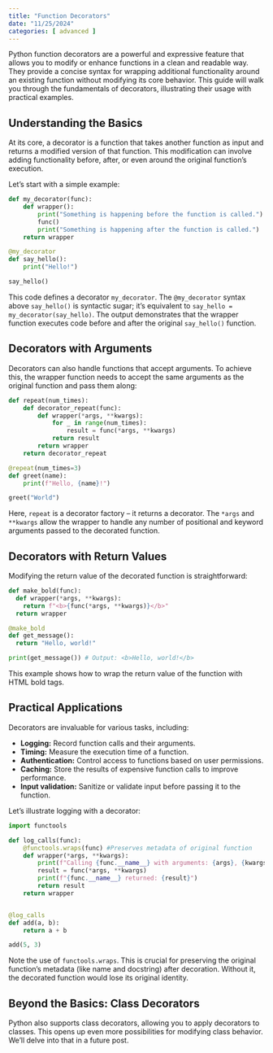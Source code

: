 ```yaml
---
title: "Function Decorators"
date: "11/25/2024"
categories: [ advanced ]
---
```



Python function decorators are a powerful and expressive feature that allows you to modify or enhance functions in a clean and readable way.  They provide a concise syntax for wrapping additional functionality around an existing function without modifying its core behavior.  This guide will walk you through the fundamentals of decorators, illustrating their usage with practical examples.


## Understanding the Basics

At its core, a decorator is a function that takes another function as input and returns a modified version of that function.  This modification can involve adding functionality before, after, or even around the original function's execution.

Let's start with a simple example:

```python
def my_decorator(func):
    def wrapper():
        print("Something is happening before the function is called.")
        func()
        print("Something is happening after the function is called.")
    return wrapper

@my_decorator
def say_hello():
    print("Hello!")

say_hello()
```

This code defines a decorator `my_decorator`.  The `@my_decorator` syntax above `say_hello()` is syntactic sugar; it's equivalent to `say_hello = my_decorator(say_hello)`.  The output demonstrates that the wrapper function executes code before and after the original `say_hello()` function.


## Decorators with Arguments

Decorators can also handle functions that accept arguments.  To achieve this, the wrapper function needs to accept the same arguments as the original function and pass them along:

```python
def repeat(num_times):
    def decorator_repeat(func):
        def wrapper(*args, **kwargs):
            for _ in range(num_times):
                result = func(*args, **kwargs)
            return result
        return wrapper
    return decorator_repeat

@repeat(num_times=3)
def greet(name):
    print(f"Hello, {name}!")

greet("World")
```

Here, `repeat` is a decorator factory – it returns a decorator.  The `*args` and `**kwargs` allow the wrapper to handle any number of positional and keyword arguments passed to the decorated function.


## Decorators with Return Values

Modifying the return value of the decorated function is straightforward:

```python
def make_bold(func):
  def wrapper(*args, **kwargs):
    return f"<b>{func(*args, **kwargs)}</b>"
  return wrapper

@make_bold
def get_message():
  return "Hello, world!"

print(get_message()) # Output: <b>Hello, world!</b>
```

This example shows how to wrap the return value of the function with HTML bold tags.


##  Practical Applications

Decorators are invaluable for various tasks, including:

* **Logging:**  Record function calls and their arguments.
* **Timing:** Measure the execution time of a function.
* **Authentication:** Control access to functions based on user permissions.
* **Caching:** Store the results of expensive function calls to improve performance.
* **Input validation:**  Sanitize or validate input before passing it to the function.


Let's illustrate logging with a decorator:

```python
import functools

def log_calls(func):
    @functools.wraps(func) #Preserves metadata of original function
    def wrapper(*args, **kwargs):
        print(f"Calling {func.__name__} with arguments: {args}, {kwargs}")
        result = func(*args, **kwargs)
        print(f"{func.__name__} returned: {result}")
        return result
    return wrapper


@log_calls
def add(a, b):
    return a + b

add(5, 3)
```

Note the use of `functools.wraps`. This is crucial for preserving the original function's metadata (like name and docstring) after decoration.  Without it, the decorated function would lose its original identity.


##  Beyond the Basics: Class Decorators


Python also supports class decorators, allowing you to apply decorators to classes.  This opens up even more possibilities for modifying class behavior.  We'll delve into that in a future post.

